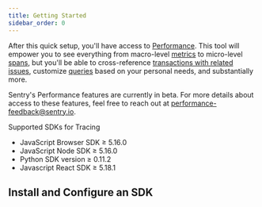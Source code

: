 ```yaml
---
title: Getting Started
sidebar_order: 0
---
```


After this quick setup, you'll have access to [Performance](/performance-monitoring/performance/). This tool will empower you to see everything from macro-level [metrics](/performance-monitoring/performance/metrics/) to micro-level [spans](/performance-monitoring/performance/event-detail/), but you'll be able to cross-reference [transactions with related issues](/performance-monitoring/performance/transaction-summary/), customize [queries](/performance-monitoring/discover-queries/query-builder/) based on your personal needs, and substantially more.

<Alert>
<markdown>

Sentry's Performance features are currently in beta. For more details about access to these features, feel free to reach out at [performance-feedback@sentry.io](mailto:performance-feedback@sentry.io).

Supported SDKs for Tracing
- JavaScript Browser SDK ≥ 5.16.0
- JavaScript Node SDK ≥ 5.16.0
- Python SDK version ≥ 0.11.2
- Javascript React SDK ≥ 5.18.1

</markdown>
</Alert>

## Install and Configure an SDK

<PlatformContent includePath="performance-monitoring/configuration" />
